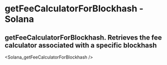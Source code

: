 # getFeeCalculatorForBlockhash - Solana

## getFeeCalculatorForBlockhash. Retrieves the fee calculator associated with a specific blockhash


<Solana_getFeeCalculatorForBlockhash />
